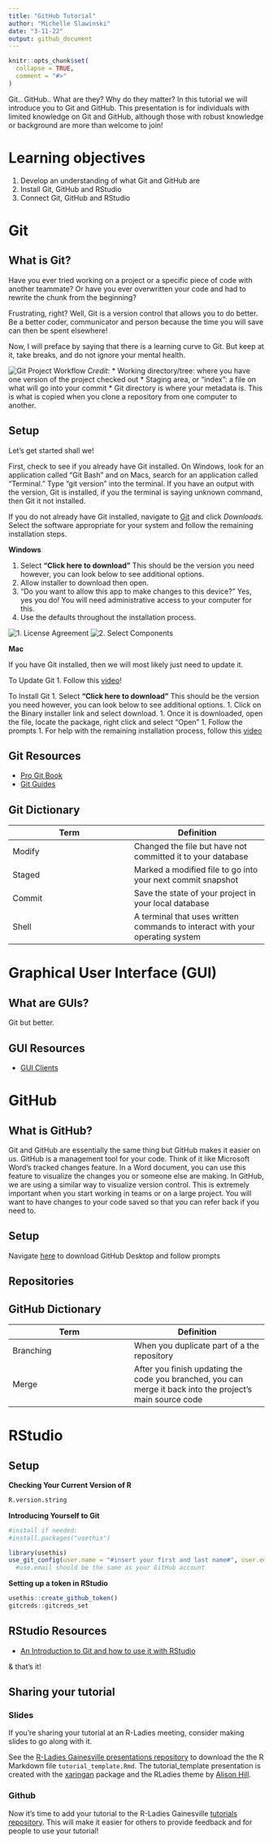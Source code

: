 ```yaml
---
title: "GitHub Tutorial"
author: "Michelle Slawinski"  
date: "3-11-22"
output: github_document
---
```


```r
knitr::opts_chunk$set(
  collapse = TRUE,
  comment = "#>"
)
```

Git.. GitHub.. What are they? Why do they matter? In this tutorial we will introduce you to Git and GitHub. This presentation is for individuals with limited knowledge on Git and GitHub, although those with robust knowledge or background are more than welcome to join! 

# Learning objectives
1. Develop an understanding of what Git and GitHub are 
1. Install Git, GitHub and RStudio
1. Connect Git, GitHub and RStudio

# Git
## What is Git?
Have you ever tried working on a project or a specific piece of code with another teammate? Or have you ever overwritten your code and had to rewrite the chunk from the beginning?

Frustrating, right? Well, Git is a version control that allows you to do better. Be a better coder, communicator and person because the time you will save can then be spent elsewhere!

Now, I will preface by saying that there is a learning curve to Git. But keep at it, take breaks, and do not ignore your mental health.

![Git Project Workflow](https://git-scm.com/book/en/v2/images/areas.png)
_Credit: _
* Working directory/tree: where you have one version of the project checked out
* Staging area, or "index": a file on what will go into your commit
* Git directory is where your metadata is. This is what is copied when you clone a repository from one computer to another.

## **Setup**

Let's get started shall we! 

First, check to see if you already have Git installed. On Windows, look for an application called "Git Bash" and on Macs, search for an application called "Terminal." Type "git version" into the terminal. If you have an output with the version, Git is installed, if you the terminal is saying unknown command, then Git it not installed. 

If you do not already have Git installed, navigate to [Git](https://git-scm.com/) and click *Downloads.* Select the software appropriate for your system and follow the remaining installation steps.

**Windows**

1. Select **"Click here to download"** This should be the version you need however, you can look below to see additional options.
1. Allow installer to download then open.
1. "Do you want to allow this app to make changes to this device?" Yes, yes you do! You will need administrative access to your computer for this.
1. Use the defaults throughout the installation process.

![1. License Agreement](C:/Users/slawinskimc/OneDrive - Florida Department of Health/Documents/GitHub/GitHub-Tutorial/Set Up Images/1 License Agreemement.png "1. License Agreement") 
![2. Select Components](C:/Users/slawinskimc/OneDrive - Florida Department of Health/Documents/GitHub/GitHub-Tutorial/Set Up Images/2. Select Components.PNG "2. Select Components")

**Mac**

If you have Git installed, then we will most likely just need to update it. 

To Update Git
1. Follow this [video](https://modulesunraveled.com/installing-git/updating-git-if-you-have-only-version-comes-xcode-or-command-line-developer-tools)!

To Install Git
1. Select **"Click here to download"** This should be the version you need however, you can look below to see additional options.
1. Click on the Binary installer link and select download.
1. Once it is downloaded, open the file, locate the package, right click and select "Open"
1. Follow the prompts
1. For help with the remaining installation process, follow this 
[video](https://modulesunraveled.com/installing-git/installing-git-if-you-do-not-have-xcode-or-command-line-developer-tools-installed)

## Git Resources
* [Pro Git Book](https://git-scm.com/book/en/v2)
* [Git Guides](https://github.com/git-guides/install-git)

## Git Dictionary
Term      | Definition
--------- | ----------
Modify    | Changed the file but have not committed it to your database
Staged    | Marked a modified file to go into your next commit snapshot
Commit    | Save the state of your project in your local database
Shell     | A terminal that uses written commands to interact with your operating system

# Graphical User Interface (GUI)
## What are GUIs?
Git but better. 

## GUI Resources
* [GUI Clients](https://git-scm.com/downloads/guis)

# GitHub
## What is GitHub?
Git and GitHub are essentially the same thing but GitHub makes it easier on us. GitHub is a management tool for your code. Think of it like Microsoft Word's tracked changes feature. In a Word document, you can use this feature to visualize the changes you or someone else are making. In GitHub, we are using a similar way to visualize version control. This is extremely important when you start working in teams or on a large project. You will want to have changes to your code saved so that you can refer back if you need to. 

## Setup
Navigate [here](https://desktop.github.com) to download GitHub Desktop and follow prompts

## Repositories
## GitHub Dictionary
Term      | Definition
--------- | ----------
Branching | When you duplicate part of a the repository
Merge     | After you finish updating the code you branched, you can merge it back into the project's main source code  

# RStudio
## Setup

**Checking Your Current Version of R**
```r
R.version.string
```

**Introducing Yourself to Git**
```r
#install if needed:
#install.packages("usethis")

library(usethis)
use_git_config(user.name = "#insert your first and last name#", user.email = "#insert your email#") 
  #use.email should be the same as your GitHub account
```

**Setting up a token in RStudio**
```r
usethis::create_github_token()
gitcreds::gitcreds_set
```

## RStudio Resources
* [An Introduction to Git and how to use it with RStudio](https://r-bio.github.io/intro-git-rstudio/)

& that's it! 


## Sharing your tutorial
### Slides
If you're sharing your tutorial at an R-Ladies meeting, consider making slides to go along with it.

See the [R-Ladies Gainesville presentations repository](https://github.com/R-Ladies-Gainesville/presentations) to download the the R Markdown file `tutorial_template.Rmd`. The tutorial_template presentation is created with the [xaringan](https://slides.yihui.org/xaringan/#1) package and the RLadies theme by [Alison Hill](https://www.apreshill.com/project/rladies-xaringan/).

### Github
Now it's time to add your tutorial to the R-Ladies Gainesville [tutorials repository](https://github.com/R-Ladies-Gainesville/tutorials). This will make it easier for others to provide feedback and for people to use your tutorial!
